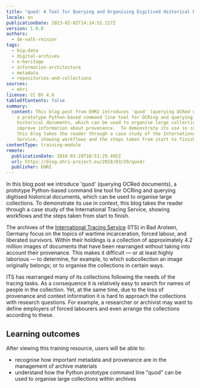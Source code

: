 ```yaml
---
title: "quod: A Tool for Querying and Organising Digitised Historical Documents"
locale: en
publicationDate: 2023-02-02T14:24:52.217Z
version: 1.0.0
authors:
  - de-valk-reinier
tags:
  - big-data
  - digital-archives
  - e-heritage
  - information-architecture
  - metadata
  - repositories-and-collections
sources:
  - ehri
license: CC BY 4.0
tableOfContents: false
summary:
  content: This blog post from EHRI introduces 'quod' (querying OCRed documents),
    a prototype Python-based command line tool for OCRing and querying digitised
    historical documents, which can be used to organise large collections and
    improve information about provenance.  To demonstrate its use in context,
    this blog takes the reader through a case study of the International Tracing
    Service, showing workflows and the steps taken from start to finish.
contentType: training-module
remote:
  publicationDate: 2018-03-29T10:51:29.495Z
  url: https://blog.ehri-project.eu/2018/03/29/quod/
  publisher: EHRI
---
```

In this blog post we introduce 'quod' (querying OCRed documents), a prototype Python-based command line tool for OCRing and querying digitised historical documents, which can be used to organise large collections.  To demonstrate its use in context, this blog takes the reader through a case study of the International Tracing Service, showing workflows and the steps taken from start to finish.

The archives of the [International Tracing Service](https://www.its-arolsen.org/en/archives/) (ITS) in Bad Arolsen, Germany focus on the topics of wartime incarceration, forced labour, and liberated survivors.  Within their holdings is a collection of approximately 4.2 million images of documents that have been rearranged without taking into account their provenance. This makes it difficult — or at least highly laborious — to determine, for example, to which subcollection an image originally belongs; or to organise the collections in certain ways.

ITS has rearranged many of its collections following the needs of the tracing tasks. As a consequence it is relatively easy to search for names of people in the collection. Yet, at the same time, due to the loss of provenance and context information it is hard to approach the collections with research questions. For example, a researcher or archivist may want to define employers of forced labourers and even arrange the collections according to these.

## L﻿earning outcomes

A﻿fter viewing this training resource, users will be able to:

* recognise how important metadata and provenance are in the management of archive materials
* understand how the Python prototype command line "quod" can be used to organise large collections within archives
